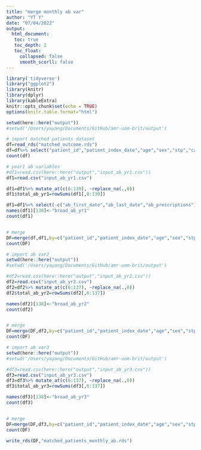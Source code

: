 ```yaml
---
title: "merge monthly ab var"
author: "YT Y"
date: "07/04/2022"
output: 
  html_document:
   toc: true
   toc_depth: 2
   toc_float:
     collapsed: false
     smooth_scorll: false
---
```


```r
library('tidyverse')
library("ggplot2")
library(knitr)
library(dplyr)
library(kableExtra)
knitr::opts_chunk$set(echo = TRUE)
options(knitr.table.format="html")


```


```r
setwd(here::here("output"))
#setwd('/Users/yayang/Documents/GitHub/amr-uom-brit/output')

# import matched patients dataset
df=read_rds("matched_outcome.rds")
df=df%>% select("patient_id","patient_index_date","age","sex","stp","case","subclass","total_ab")
count(df)

# year1 ab variables
#df1=read.csv(here::here("output","input_ab_yr1.csv"))
df1=read.csv("input_ab_yr1.csv")

df1=df1%>% mutate_at(c(8:139), ~replace_na(.,0))
df1$total_ab_yr1=rowSums(df1[,8:139])

df1=df1%>% select(-c("ab_first_date","ab_last_date","ab_prescriptions"))
names(df1)[138]<-"broad_ab_yr1"
count(df1)


# merge
DF=merge(df,df1,by=c("patient_id","patient_index_date","age","sex","stp"))
count(DF)

```

```r
# import ab var2
setwd(here::here("output"))
#setwd('/Users/yayang/Documents/GitHub/amr-uom-brit/output')

#df2=read.csv(here::here("output","input_ab_yr2.csv"))
df2=read.csv("input_ab_yr2.csv")
df2=df2%>% mutate_at(c(6:137), ~replace_na(.,0))
df2$total_ab_yr2=rowSums(df2[,6:137])

names(df2)[138]<-"broad_ab_yr2"
count(df2)


# merge
DF=merge(DF,df2,by=c("patient_id","patient_index_date","age","sex","stp"))
count(DF)

```

```r
# import ab var3
setwd(here::here("output"))
#setwd('/Users/yayang/Documents/GitHub/amr-uom-brit/output')

#df3=read.csv(here::here("output","input_ab_yr3.csv"))
df3=read.csv("input_ab_yr3.csv")
df3=df3%>% mutate_at(c(6:137), ~replace_na(.,0))
df3$total_ab_yr3=rowSums(df3[,6:137])

names(df3)[138]<-"broad_ab_yr3"
count(df3)


# merge
DF=merge(DF,df3,by=c("patient_id","patient_index_date","age","sex","stp"))
count(DF)

write_rds(DF,"matched_patients_monthly_ab.rds")
```

